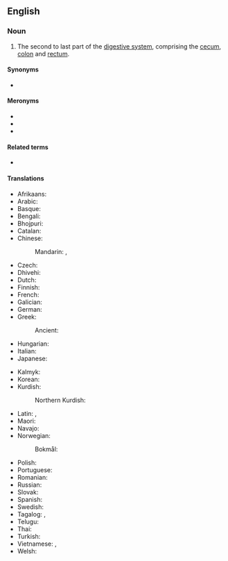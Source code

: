 {{also|large-intestine}}
==English==
{{wikipedia}}

===Noun===
{{en-noun}}

# {{lb|en|anatomy}} The second to last part of the [[digestive system]], comprising the [[cecum]], [[colon]] and [[rectum]].

====Synonyms====
* {{l|en|large bowel}}

====Meronyms====
* {{l|en|caecum}}
* {{l|en|colon}}
* {{l|en|rectum}}

====Related terms====
* {{l|en|small intestine}}

====Translations====
{{trans-top|bodily organ}}
* Afrikaans: {{t+|af|dikderm}}
* Arabic: {{t-needed|ar}}
* Basque: {{t|eu|heste lodi}}
* Bengali: {{t|bn|বৃহদান্ত্র|sc=Beng}}
* Bhojpuri: {{t|bho|बड़की आंत}}
* Catalan: {{t|ca|intestí gros|m}}
* Chinese:
*: Mandarin: {{t+|cmn|大腸|sc=Hani}}, {{t+|cmn|大肠|tr=dàcháng|sc=Hani}}
* Czech: {{t+|cs|tlusté střevo|n}}
* Dhivehi: {{t|dv|ބޮޑު ގޮހޮރު}}
* Dutch: {{t+|nl|dikke darm|m}}
* Finnish: {{t+|fi|paksusuoli}}
* French: {{t+|fr|gros intestin|m}}
* Galician: {{t+|gl|intestino groso|m}}
* German: {{t+|de|Dickdarm|m}}
* Greek: {{t+|el|παχύ έντερο|n}}
*: Ancient: {{t|grc|[[παχύς|παχὺ]] [[ἔντερον]]|n}}
* Hungarian: {{t+|hu|vastagbél}}
* Italian: {{t+|it|intestino crasso|m}}
* Japanese: {{t+|ja|大腸|tr=[[だいちょう]], daichō}}
{{trans-mid}}
* Kalmyk: {{t|xal|һолһа}}
* Korean: {{t-needed|ko}}
* Kurdish:
*: Northern Kurdish: {{t+|kmr|rûviya stûr|f}}
* Latin: {{t|la|crassundia|n-p}}, {{t|la|longao|m}}
* Maori: {{t|mi|kōpiro nui}}
* Navajo: {{t|nv|achʼíídííl}}
* Norwegian:
*: Bokmål: {{t|nb|tykktarm|m}}
* Polish: {{t+|pl|jelito grube|n}}
* Portuguese: {{t+|pt|intestino grosso|m}}
* Romanian: {{t|ro|intestin gros|n}}
* Russian: {{t+|ru|то́лстая кишка́|f}}
* Slovak: {{t+|sk|hrubé črevo}}
* Spanish: {{t+|es|intestino grueso|m}}
* Swedish: {{t+|sv|tjocktarm|c}}
* Tagalog: {{t|tl|malaking bituka}}, {{t|tl|isaw}}
* Telugu: {{t|te|పెద్ద పేగు}}
* Thai: {{t|th|ลำไส้ใหญ่}}
* Turkish: {{t|tr|kalın barsak}}
* Vietnamese: {{t+|vi|ruột già}}, {{t|vi|đại tràng}}
* Welsh: {{t|cy|coluddyn mawr|m}}
{{trans-bottom}}